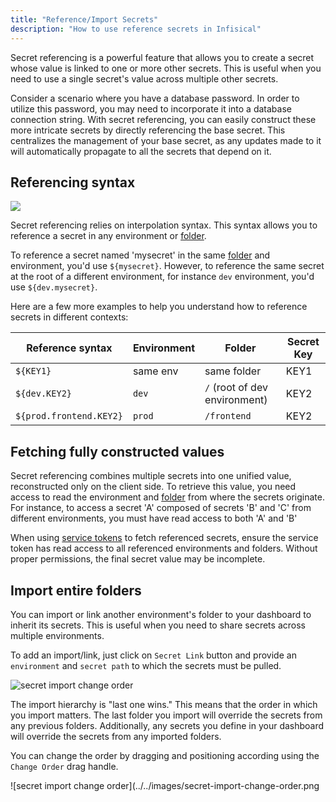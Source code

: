 ```yaml
---
title: "Reference/Import Secrets"
description: "How to use reference secrets in Infisical"
---
```


Secret referencing is a powerful feature that allows you to create a secret whose value is linked to one or more other secrets. 
This is useful when you need to use a single secret's value across multiple other secrets. 

Consider a scenario where you have a database password. In order to utilize this password, you may need to incorporate it into a database connection string. 
With secret referencing, you can easily construct these more intricate secrets by directly referencing the base secret.
This centralizes the management of your base secret, as any updates made to it will automatically propagate to all the secrets that depend on it. 

## Referencing syntax
<img src="../../images/example-secret-referencing.png" />

Secret referencing relies on interpolation syntax. This syntax allows you to reference a secret in any environment or [folder](./folder). 

To reference a secret named 'mysecret' in the same [folder](./folder) and environment, you'd use `${mysecret}`.
However, to reference the same secret at the root of a different environment, for instance `dev` environment, you'd use `${dev.mysecret}`.

Here are a few more examples to help you understand how to reference secrets in different contexts:

| Reference syntax                | Environment | Folder       | Secret Key |
| --------------------- | ----------- | ------------ | ---------- |
| `${KEY1}`               | same env    | same folder | KEY1       |
| `${dev.KEY2}`           | `dev`         | `/` (root of dev environment)            | KEY2       |
| `${prod.frontend.KEY2}` | `prod`        | `/frontend`    | KEY2       |

## Fetching fully constructed values

Secret referencing combines multiple secrets into one unified value, reconstructed only on the client side. To retrieve this value, you need access to read the environment and [folder](./folder) from where the secrets originate. 
For instance, to access a secret 'A' composed of secrets 'B' and 'C' from different environments, you must have read access to both 'A' and 'B' 

When using [service tokens](./token) to fetch referenced secrets, ensure the service token has read access to all referenced environments and folders. 
Without proper permissions, the final secret value may be incomplete.

## Import entire folders 

You can import or link another environment's folder to your dashboard to inherit its secrets. This is useful when you need to share secrets across multiple environments.

To add an import/link, just click on `Secret Link` button and provide an `environment` and `secret path` to which the secrets must be pulled. 

![secret import change order](../../images/secret-import-add.png)

The import hierarchy is "last one wins." This means that the order in which you import matters. The last folder you import will override the secrets from any previous folders. Additionally, any secrets you define in your dashboard will override the secrets from any imported folders.

You can change the order by dragging and positioning according using the `Change Order` drag handle.

![secret import change order](../../images/secret-import-change-order.png

